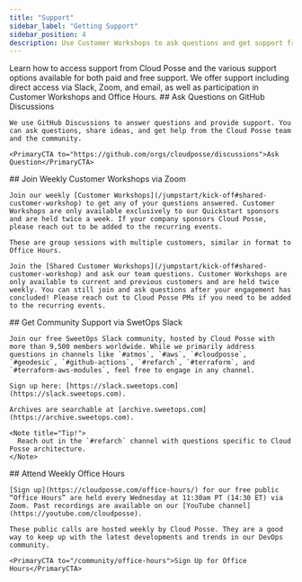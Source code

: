 ```yaml
---
title: "Support"
sidebar_label: "Getting Support"
sidebar_position: 4
description: Use Customer Workshops to ask questions and get support from Cloud Posse
---
```


<Intro>
  Learn how to access support from Cloud Posse and the various support options available for both paid and free support. We offer support including direct access via Slack, Zoom, and email, as well as participation in Customer Workshops and Office Hours.
</Intro>

<Steps>
  <Step>
    ##  <StepNumber/> Ask Questions on GitHub Discussions

    We use GitHub Discussions to answer questions and provide support. You can ask questions, share ideas, and get help from the Cloud Posse team and the community.

    <PrimaryCTA to="https://github.com/orgs/cloudposse/discussions">Ask Question</PrimaryCTA>

  </Step>

  <Step>
    ## <StepNumber/> Join Weekly Customer Workshops via Zoom

    Join our weekly [Customer Workshops](/jumpstart/kick-off#shared-customer-workshop) to get any of your questions answered. Customer Workshops are only available exclusively to our Quickstart sponsors and are held twice a week. If your company sponsors Cloud Posse, please reach out to be added to the recurring events.

    These are group sessions with multiple customers, similar in format to Office Hours.

    Join the [Shared Customer Workshops](/jumpstart/kick-off#shared-customer-workshop) and ask our team questions. Customer Workshops are only available to current and previous customers and are held twice weekly. You can still join and ask questions after your engagement has concluded! Please reach out to Cloud Posse PMs if you need to be added to the recurring events.
  </Step>

  <Step>
    ## <StepNumber/> Get Community Support via SwetOps Slack

    Join our free SweetOps Slack community, hosted by Cloud Posse with more than 9,500 members worldwide. While we primarily address questions in channels like `#atmos`, `#aws`, `#cloudposse`, `#geodesic`, `#github-actions`, `#refarch`, `#terraform`, and `#terraform-aws-modules`, feel free to engage in any channel.

    Sign up here: [https://slack.sweetops.com](https://slack.sweetops.com).

    Archives are searchable at [archive.sweetops.com](https://archive.sweetops.com).

    <Note title="Tip!">
      Reach out in the `#refarch` channel with questions specific to Cloud Posse architecture.
    </Note>
  </Step>

  <Step>
    ## <StepNumber/> Attend Weekly Office Hours

    [Sign up](https://cloudposse.com/office-hours/) for our free public “Office Hours” are held every Wednesday at 11:30am PT (14:30 ET) via Zoom. Past recordings are available on our [YouTube channel](https://youtube.com/cloudposse).

    These public calls are hosted weekly by Cloud Posse. They are a good way to keep up with the latest developments and trends in our DevOps community.

    <PrimaryCTA to="/community/office-hours">Sign Up for Office Hours</PrimaryCTA>
  </Step>
</Steps>
